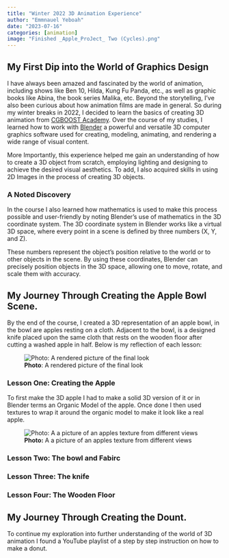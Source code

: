 ```yaml
---
title: "Winter 2022 3D Animation Experience"
author: "Emmnauel Yeboah"
date: "2023-07-16"
categories: [animation]
image: "Finished _Apple_ProJect_ Two (Cycles).png"
---
```



## My First Dip into the World of Graphics Design

I have always been amazed and fascinated by the world of animation, including shows like Ben 10, Hilda, Kung Fu Panda, etc., as well as graphic books like Abina, the book series Malika, etc. Beyond the storytelling, I've also been curious about how animation films are made in general. So during my winter breaks in 2022, I decided to learn the basics of creating 3D animation from [CGBOOST Academy](https://academy.cgboost.com/courses). Over the course of my studies, I learned how to work with [Blender](https://www.blender.org/about/) a powerful and versatile 3D computer graphics software used for creating, modeling, animating, and rendering a wide range of visual content.

More Importantly, this experience helped me gain an understanding of how to create a 3D object from scratch, employing lighting and designing to achieve the desired visual aesthetics. To add, I also acquired skills in using 2D Images in the process of creating 3D objects.


### A Noted Discovery
In the course I also learned how mathematics is used to make this process possible and user-friendly by noting Blender's use of mathematics in the 3D coordinate system. The 3D coordinate system in Blender works like a virtual 3D space, where every point in a scene is defined by three numbers (X, Y, and Z). 

These numbers represent the object's position relative to the world or to other objects in the scene. By using these coordinates, Blender can precisely position objects in the 3D space, allowing one to move, rotate, and scale them with accuracy. 

## My Journey Through Creating the Apple Bowl Scene. 
By the end of the course, I created a 3D representation of an apple bowl, in the bowl are apples resting on a cloth. Adjacent to the bowl, is a designed knife placed upon the same cloth that rests on the wooden floor after cutting a washed apple in half. Below is my reflection of each lesson: 

![**Photo**: A rendered picture of the final look](images/Finished _Apple_ProJect_ One.png) 



### Lesson One: Creating the Apple

To first make the 3D apple I had to make a solid 3D version of it or in Blender terms an Organic Model of the apple. Once done I then used textures to wrap it around the organic model to make it look like a real apple. 


![**Photo:** A a picture of an apples texture from different views](images/apple.png) 






### Lesson Two: The bowl and Fabirc



### Lesson Three: The knife



### Lesson Four: The Wooden Floor





## My Journey Through Creating the Dount. 
To continue my exploration into further understanding of the world of 3D animation I found a YouTube playlist of a step by step instruction on how to make a donut. 



